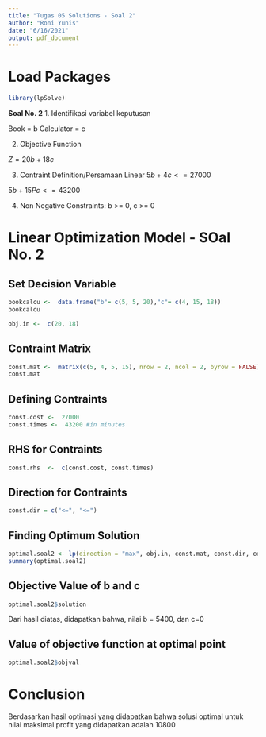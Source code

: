 ---
title: "Tugas 05 Solutions - Soal 2"
author: "Roni Yunis"
date: "6/16/2021"
output: pdf_document
---

# Load Packages
```{r}
library(lpSolve)
```

**Soal No. 2**
1. Identifikasi variabel keputusan

Book = b
Calculator = c

2. Objective Function

$Z = 20b + 18c$

3. Contraint Definition/Persamaan Linear 
$5b + 4c <= 27000$

$5b + 15Pc <= 43200$

4. Non Negative Constraints: 
b >= 0, c >= 0

# Linear Optimization Model - SOal No. 2
## Set Decision Variable
```{r}
bookcalcu <-  data.frame("b"= c(5, 5, 20),"c"= c(4, 15, 18))
bookcalcu
```

```{r}
obj.in <-  c(20, 18)
```


## Contraint Matrix
```{r}
const.mat <-  matrix(c(5, 4, 5, 15), nrow = 2, ncol = 2, byrow = FALSE)
const.mat
```

## Defining Contraints
```{r}
const.cost <-  27000
const.times <-  43200 #in minutes

```

## RHS for Contraints
```{r}
const.rhs  <-  c(const.cost, const.times)
```

## Direction for Contraints
```{r}
const.dir = c("<=", "<=")
```

## Finding Optimum Solution
```{r}
optimal.soal2 <- lp(direction = "max", obj.in, const.mat, const.dir, const.rhs)
summary(optimal.soal2)
```
## Objective Value of b and c
```{r}
optimal.soal2$solution
```
Dari hasil diatas, didapatkan bahwa, nilai b = 5400, dan c=0

## Value of objective function at optimal point
```{r}
optimal.soal2$objval
```
# Conclusion
Berdasarkan hasil optimasi yang didapatkan bahwa solusi optimal untuk nilai maksimal profit yang didapatkan adalah 10800

